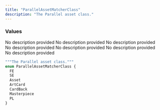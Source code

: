 ```yaml
---
title: "ParallelAssetMatcherClass"
description: "The Parallel asset class."
---
```


### Values

<ResponseField name="FE" type="enum">
  No description provided
</ResponseField>

<ResponseField name="SE" type="enum">
  No description provided
</ResponseField>

<ResponseField name="Asset" type="enum">
  No description provided
</ResponseField>

<ResponseField name="ArtCard" type="enum">
  No description provided
</ResponseField>

<ResponseField name="CardBack" type="enum">
  No description provided
</ResponseField>

<ResponseField name="Masterpiece" type="enum">
  No description provided
</ResponseField>

<ResponseField name="PL" type="enum">
  No description provided
</ResponseField>


```graphql ParallelAssetMatcherClass
"""The Parallel asset class."""
enum ParallelAssetMatcherClass {
  FE
  SE
  Asset
  ArtCard
  CardBack
  Masterpiece
  PL
}
```
